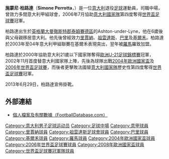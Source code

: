 {{blpunsourced|time=2018-05-29T05:02:22+00:00}}
{{expand|time=2018-05-29T05:02:22+00:00}}
{{noteTA
|G1=football|G2=UEFA|G3=意甲
|T=zh-hans:西蒙尼·佩罗塔;zh-hk:施蒙尼·柏路達;zh-tw:西蒙尼·佩羅塔;
|1=zh-hans:佩罗塔;zh-hk:柏路達;zh-tw:佩羅塔;
|2=zh-hans:西蒙尼;zh-hk:施蒙尼;zh-tw:西蒙尼;
}}
{{Football player infobox
| playername= 施蒙尼·柏路達<br />''Simone Perrotta''
| fullname = 施蒙尼·柏斯哥利·柏路達 <br>Simone Pasquale Perrotta
| nickname = 
| image = File:Simone_Perrotta_2007.jpg
| dateofbirth = {{birth date and age|1977|9|17}}
| cityofbirth = [[泰姆賽德|泰姆賽德]]
| countryofbirth = {{ENG}}
| height = 1.78m
| currentclub  = 
| clubnumber = 
| position = [[中場|中場]]
| years1             = 1995–1998 |clubs1 = [[里賈納足球會|里賈納]] |caps1 = 77  |goals1 = 1
| years2             = 1998–1999 |clubs2 = [[祖雲達斯|祖雲達斯]]            |caps2 = 5   |goals2 = 0
| years3             = 1999–2001 |clubs3 = [[巴里足球會|巴里]]     |caps3 = 56  |goals3 = 1
| years4             = 2001–2004 |clubs4 = [[基爾禾|基爾禾]]              |caps4 = 95  |goals4 = 6
| years5             = 2004–2013 |clubs5 = [[羅馬足球會|羅馬]]     |caps5 = 246 |goals5 = 36
| totalcaps = 479
| totalgoals = 44
| nationalyears1 = 1998–2000 |nationalteam1 = [[義大利21歲以下國家足球隊|義大利U-21]] |nationalcaps1 = 6  |nationalgoals1 = 1
| nationalyears2 = 2002–2009 |nationalteam2 = {{fb|ITA}}                              |nationalcaps2 = 48 |nationalgoals2 = 2
}}
'''施蒙尼·柏路達'''（'''Simone Perrotta'''，{{bd|1977年|9月17日|catidx=Perrotta, Simone}}）是一位[[意大利|意大利]]退役[[足球|足球]]運動員，司職中場，曾效力多間意大利甲組球會，2006年7月協助[[意大利國家足球隊|意大利國家隊]]第四度奪得[[2006年世界盃足球賽|世界盃足球賽]]冠軍。

柏路達出生於[[英格蘭|英格蘭]][[大曼徹斯特郡|大曼徹斯特郡]][[泰姆賽德區|泰姆賽德區]]的Ashton-under-Lyne，他在6歲後與父母親移居意大利。他先後曾經效力[[里賈納足球會|里賈納]]、[[祖雲達斯|祖雲達斯]]、[[巴里足球會|巴里]]及[[基爾禾|基爾禾]]。柏路達於2003年至04年意大利甲組聯賽在基爾禾表現突出，翌年被[[羅馬足球會|羅馬]]羅致加盟。

柏路達於2000年協助意大利21歲以下國家隊奪得[[歐洲U-21足球錦標賽|歐洲U-21足球錦標賽]]冠軍，2002年11月首度替意大利國家隊上陣，先後為球隊出戰[[2004年歐洲國家盃|2004年歐洲國家盃]]及[[2006年世界盃足球賽|2006年世界盃足球賽]]，而後者更擊敗法國替[[意大利國家足球隊|意大利國家隊]]歷史性第四度奪得[[2006年世界盃足球賽|世界盃足球賽]]冠軍。

2013年6月29日，柏路達宣佈掛靴。

==外部連結==
*[http://www.footballdatabase.com/site/players/index.php?dumpPlayer=94 個人檔案及有關數據（FootballDatabase.com）] {{Wayback|url=http://www.footballdatabase.com/site/players/index.php?dumpPlayer=94 |date=20060526090751 }}

{{2004年歐洲足球錦標賽意大利參賽名單}}
{{2006年世界盃足球賽意大利參賽名單}}
{{2008年歐洲足球錦標賽意大利參賽名單}}

{{DEFAULTSORT:Perrotta, Simone}}
[[Category:意大利男子足球运动员|Category:意大利男子足球运动员]]
[[Category:足球中場|Category:足球中場]]
[[Category:意甲球員|Category:意甲球員]]
[[Category:里賈納球員|Category:里賈納球員]]
[[Category:祖雲達斯足球會球員|Category:祖雲達斯足球會球員]]
[[Category:巴里球員|Category:巴里球員]]
[[Category:基爾禾球員|Category:基爾禾球員]]
[[Category:羅馬球員|Category:羅馬球員]]
[[Category:2004年歐洲國家盃球員|Category:2004年歐洲國家盃球員]]
[[Category:2006年世界盃足球賽球員|Category:2006年世界盃足球賽球員]]
[[Category:2008年歐洲國家盃球員|Category:2008年歐洲國家盃球員]]
[[Category:世界盃足球賽冠軍隊球員|Category:世界盃足球賽冠軍隊球員]]